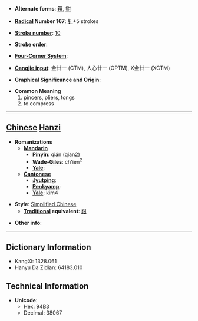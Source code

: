 * '''Alternate forms''': [[箝]], [[鉗]]

* '''[[Wiktionary:Chinese radical index| Radical]] Number 167''': [[Wiktionary:Chinese radical index 钅|钅]]+5 strokes

* '''[[Wiktionary:Chinese total strokes index|Stroke number]]''': [[Wiktionary:Chinese total strokes index 10|10]]

* '''Stroke order''': 

* '''[[Wiktionary:Chinese four corner index|Four-Corner System]]''': 

* '''[[Wiktionary:Chinese Cangjie index|Cangjie input]]''': 金廿一 (CTM), 人心廿一 (OPTM), X金廿一 (XCTM)

* '''Graphical Significance and Origin''': 

* '''Common Meaning'''
*#pincers, pliers, tongs
*# to compress


----

== [[Chinese]] [[Hanzi]] ==

* '''Romanizations'''
** '''[[Mandarin]]'''
*** '''[[Pinyin]]''': qián (qian2)
*** '''[[Wade-Giles]]''': ch'ien<sup>2</sup>
*** '''[[Yale]]''': 
** '''[[Cantonese]]'''
*** '''[[Jyutping]]''':
*** '''[[Penkyamp]]''': 
*** '''[[Yale]]''': kim4

* '''Style''': [[Simplified Chinese]] 
** '''[[Traditional Chinese|Traditional]] equivalent''': [[鉗]]

* '''Other info''': 

----

== Dictionary Information ==

* KangXi: 1328.061
* Hanyu Da Zidian: 64183.010

== Technical Information ==

* '''Unicode''':
** Hex: 94B3
** Decimal: 38067